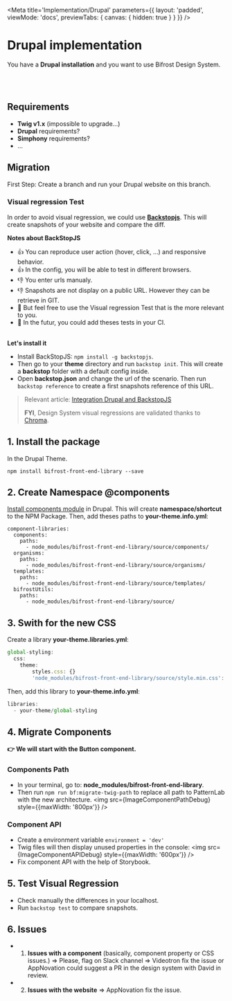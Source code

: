 
<Meta
    title='Implementation/Drupal'
    parameters={{ 
        layout: 'padded', 
        viewMode: 'docs',
        previewTabs: { canvas: { hidden: true } }
    }}
/>

# Drupal implementation
You have a **Drupal installation** and you want to use Bifrost Design System.

<br/><br/>

## Requirements
- **Twig v1.x** (impossible to upgrade...)
- **Drupal** requirements?
- **Simphony** requirements?
- ...

## Migration
First Step: Create a branch and run your Drupal website on this branch.
<br/>

### Visual regression Test
In order to avoid visual regression, we could use **[Backstopjs](https://github.com/garris/BackstopJS)**. This will create snapshots of your website and compare the diff.
<br/>

**Notes about BackStopJS**
- 👍 You can reproduce user action (hover, click, ...) and responsive behavior.
- 👍 In the config, you will be able to test in different browsers.
- 👎 You enter urls manualy.
- 👎 Snapshots are not display on a public URL. However they can be retrieve in GIT.
- 🙂 But feel free to use the Visual regression Test that is the more relevant to you.
- 🚀 In the futur, you could add theses tests in your CI.
<br/><br/>

**Let's install it**
- Install BackStopJS: `npm install -g backstopjs`.
- Then go to your **theme** directory and run `backstop init`.
This will create a **backstop** folder with a default config inside.
- Open **backstop.json** and change the url of the scenario.
Then run `backstop reference` to create a first snapshots reference of this URL.

> Relevant article: [Integration Drupal and BackstopJS](https://medium.com/limoengroen/integrating-backstopjs-in-our-drupal-updates-workflow-part-1-683da08bb629)
>
> **FYI**, Design System visual regressions are validated thanks to [Chroma](https://www.chromatic.com/).


## 1. Install the package
In the Drupal Theme.
```Shell
npm install bifrost-front-end-library --save
```

## 2. Create Namespace @components
[Install components module](https://www.drupal.org/project/components) in Drupal. This will create **namespace/shortcut** to the NPM Package.
Then, add theses paths to **your-theme.info.yml**:
```
component-libraries:
  components:
    paths:
      - node_modules/bifrost-front-end-library/source/components/
  organisms:
    paths:
      - node_modules/bifrost-front-end-library/source/organisms/
  templates:
    paths:
      - node_modules/bifrost-front-end-library/source/templates/
  bifrostUtils:
    paths:
      - node_modules/bifrost-front-end-library/source/
```

## 3. Swith for the new CSS
Create a library **your-theme.libraries.yml**:
```js
global-styling:
  css:
    theme:
        styles.css: {}
        'node_modules/bifrost-front-end-library/source/style.min.css': {}
```

Then, add this library to **your-theme.info.yml**:
```js
libraries:
  - your-theme/global-styling
```

## 4. Migrate Components

**👉 We will start with the Button component.**

### Components Path
- In your terminal, go to: **node_modules/bifrost-front-end-library**.
- Then run `npm run bf:migrate-twig-path` to replace all path to PatternLab with the new architecture.
<img src={ImageComponentPathDebug} style={{maxWidth: '800px'}} />

### Component API
- Create a environment variable `environment = 'dev'` 
- Twig files will then display unused properties in the console:
<img src={ImageComponentAPIDebug} style={{maxWidth: '600px'}} />
- Fix component API with the help of Storybook.

## 5. Test Visual Regression
- Check manually the differences in your localhost.
- Run `backstop test` to compare snapshots.

## 6. Issues
- 1. **Issues with a component** (basically, component property or CSS issues.) 
=> Please, flag on Slack channel => Videotron fix the issue or AppNovation could suggest a PR in the design system with David in review.
- 2. **Issues with the website** => AppNovation fix the issue.
